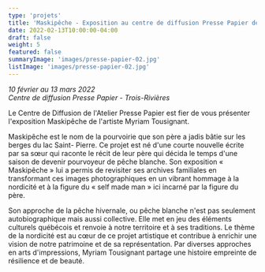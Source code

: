 ```yaml
---
type: 'projets'
title: 'Maskipêche - Exposition au centre de diffusion Presse Papier de Trois-Rivières'
date: 2022-02-13T10:00:00-04:00
draft: false
weight: 5
featured: false
summaryImage: 'images/presse-papier-02.jpg'
listImage: 'images/presse-papier-02.jpg'
---
```


_10 février au 13 mars 2022  
Centre de diffusion Presse Papier - Trois-Rivières_

<ImageGrid 
  match="images/presse-papier-*" 
  sortOrder="asc" 
  rowHeight={200} 
  margins={10} 
  thumbnailResizeOptions="600x600 q100 Lanczos" 
  showExif={false} 
  previewType="blur" 
  embedPreview={true} 
  thumbnailHoverEffect="enlarge" 
  lastRow="nojustify" 
/>

Le Centre de Diffusion de l'Atelier Presse Papier est fier de vous présenter l'exposition Maskipêche de l'artiste Myriam Tousignant.

Maskipêche est le nom de la pourvoirie que son père a jadis bâtie sur les berges du lac Saint-
Pierre. Ce projet est né d'une courte nouvelle écrite par sa sœur qui raconte le récit de leur père
qui décida le temps d'une saison de devenir pourvoyeur de pêche blanche. Son exposition
« Maskipêche » lui a permis de revisiter ses archives familiales en transformant ces images
photographiques en un vibrant hommage à la nordicité et à la figure du « self made man » ici
incarné par la figure du père.

Son approche de la pêche hivernale, ou pêche blanche n'est pas seulement autobiographique
mais aussi collective. Elle met en jeu des éléments culturels québécois et renvoie à notre territoire
et à ses traditions. Le thème de la nordicité est au cœur de ce projet artistique et contribue à
enrichir une vision de notre patrimoine et de sa représentation. Par diverses approches en arts
d'impressions, Myriam Tousignant partage une histoire empreinte de résilience et de beauté.
